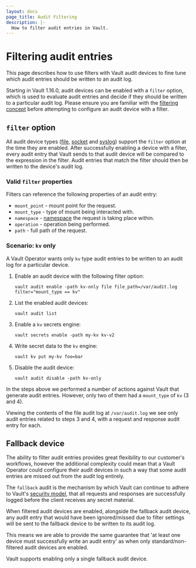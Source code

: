 ```yaml
---
layout: docs
page_title: Audit Filtering
description: |-
  How to filter audit entries in Vault.
---
```


[filter syntax]: /vault/docs/concepts/filtering

# Filtering audit entries

This page describes how to use filters with Vault audit devices to fine tune which
audit entries should be written to an audit log.

Starting in Vault 1.16.0, audit devices can be enabled with a `filter` option, which
is used to evaluate audit entries and decide if they should be written to a particular
audit log. Please ensure you are familiar with the [filtering concept](/vault/docs/concepts/filtering) before
attempting to configure an audit device with a filter.

## `filter` option

All audit device types ([file](/vault/docs/audit/file), [socket](/vault/docs/audit/socket)
and [syslog](/vault/docs/audit/syslog)) support the `filter` option at the time they
are enabled. After successfully enabling a device with a filter, every audit entry
that Vault sends to that audit device will be compared to the expression in the filter.
Audit entries that match the filter should then be written to the device's audit log.

### Valid `filter` properties

Filters can reference the following properties of an audit entry:

* `mount_point` - mount point for the request.
* `mount_type` - type of mount being interacted with.
* `namespace` - [namespace](/vault/docs/enterprise/namespaces) the request is taking place within.
* `operation` - operation being performed.
* `path` - full path of the request.

### Scenario: `kv` only

A Vault Operator wants only `kv` type audit entries to be written to an audit log for a particular device.

1. Enable an audit device with the following filter option:

    ```
    vault audit enable -path kv-only file file_path=/var/audit.log filter="mount_type == kv"
    ```

2. List the enabled audit devices:

    ```
    vault audit list
    ```

3. Enable a `kv` secrets engine:

    ```
    vault secrets enable -path my-kv kv-v2
    ```

4. Write secret data to the `kv` engine:

    ```
    vault kv put my-kv foo=bar
    ```

5. Disable the audit device:

    ```
    vault audit disable -path kv-only
    ```

In the steps above we performed a number of actions against Vault that generate
audit entries. However, only two of them had a `mount_type` of `kv` (3 and 4).

Viewing the contents of the file audit log at `/var/audit.log` we see only audit
entries related to steps 3 and 4, with a request and response audit entry for each.

## Fallback device

The ability to filter audit entries provides great flexibility to our customer's workflows,
however the additional complexity could mean that a Vault Operator could configure
their audit devices in such a way that some audit entries are missed out from the audit log entirely.

The `fallback` audit is the mechanism by which Vault can continue to adhere to
Vault's [security model](/vault/docs/internals/security), that all requests and
responses are successfully logged before the client receives any secret material.

When filtered audit devices are enabled, alongside the fallback audit device, any
audit entry that would have been ignored/missed due to filter settings will be sent
to the fallback device to be written to its audit log.

This means we are able to provide the same guarantee that 'at least one device must
successfully write an audit entry' as when only standard/non-filtered audit devices
are enabled.

<Note title="Single fallback device">
  Vault supports enabling only a single fallback audit device.
</Note>

